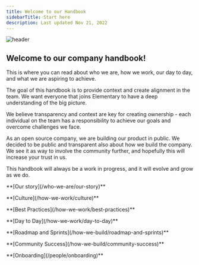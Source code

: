 ```yaml
---
title: Welcome to our Handbook
sidebarTitle: Start here
description: Last updated Nov 21, 2022
---
```


![header](/pics/hero.png)

## Welcome to our company handbook!

This is where you can read about who we are, how we work, our day to day, and what we are aspiring to achieve.

The goal of this handbook is to provide context and create alignment in the team. We want everyone that joins Elementary to have a deep understanding of the big picture.

We believe transparency and context are key for creating ownership - each individual on the team has a responsibility to achieve our goals and overcome challenges we face.

As an open source company, we are building our product in public. We decided to be public and transparent also about how we build the company. We see it as way to involve the community further, and hopefully this will increase your trust in us.

This handbook will always be a work in progress, and it will evolve and grow as we do.


<CardGroup cols={2}>
  <Card title="Who We Are">
    <p style={{ color: '#EC5285' }}> **[Our story](/who-we-are/our-story)** </p>
  </Card>
  <Card title="How We Work">
    <p style={{ color: '#EC5285' }}> **[Culture](/how-we-work/culture)** </p>
    <p style={{ color: '#EC5285' }}> **[Best Practices](/how-we-work/best-practices)** </p>
    <p style={{ color: '#EC5285' }}> **[Day to Day](/how-we-work/day-to-day)** </p>
  </Card>
  <Card title="How We Build">
    <p style={{ color: '#EC5285' }}> **[Roadmap and Sprints](/how-we-build/roadmap-and-sprints)** </p>
    <p style={{ color: '#EC5285' }}> **[Community Success](/how-we-build/community-success)** </p>
  </Card>
  <Card title="People">
    <p style={{ color: '#EC5285' }}> **[Onboarding](/people/onboarding)** </p>
  </Card>
</CardGroup>